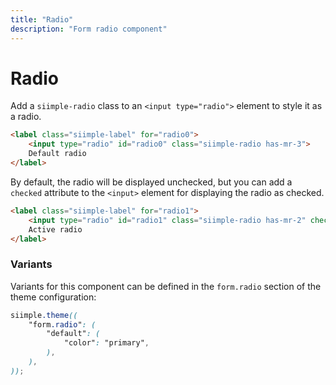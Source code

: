 ```yaml
---
title: "Radio"
description: "Form radio component"
---
```


# Radio

Add a `siimple-radio` class to an `<input type="radio">` element to style it as a radio. 

```html live=true
<label class="siimple-label" for="radio0">
    <input type="radio" id="radio0" class="siimple-radio has-mr-3">
    Default radio
</label>
```

By default, the radio will be displayed unchecked, but you can add a `checked` attribute to the `<input>` element for displaying the radio as checked.

```html live=true
<label class="siimple-label" for="radio1">
    <input type="radio" id="radio1" class="siimple-radio has-mr-2" checked >
    Active radio
</label>
```

### Variants

Variants for this component can be defined in the `form.radio` section of the theme configuration:

```scss
siimple.theme((
    "form.radio": (
        "default": (
            "color": "primary",
        ),
    ),
));
```
